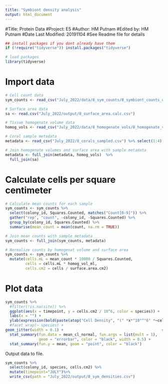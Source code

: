 ```yaml
---
title: "Symbiont density analysis"
output: html_document
---
```


#Title: Protein Data
#Project: E5
#Author: HM Putnam 
#Edited by: HM Putnam
#Date Last Modified: 20191104
#See Readme file for details

```r
## install packages if you dont already have them
if (!require("tidyverse")) install.packages("tidyverse")

# load packages
library(tidyverse)
```

# Import data
```r
# Cell count data
sym_counts <- read_csv("July_2022/data/8_sym_counts/8_symbiont_counts_data.csv")

# Surface area data
sa <- read.csv("July_2022/output/8_surface_area.calc.csv")

# Tissue homogenate volume data
homog_vols <- read_csv("July_2022/data/8_homogenate_vols/8_homogenate_vols.csv") %>% select(1:3)

# Coral sample metadata
metadata <- read_csv("July_2022/8_corals_sampled.csv") %>% select(1:4)

# Join homogenate volumes and surface area with sample metadata
metadata <- full_join(metadata, homog_vols)  %>%
  full_join(sa)

```

# Calculate cells per square centimeter
```r
# Calculate mean counts for each sample
sym_counts <- sym_counts %>%
  select(colony_id, Squares.Counted, matches("Count[0-9]")) %>%
  gather("rep", "count", -colony_id, -Squares.Counted) %>%
  group_by(colony_id, Squares.Counted) %>%
  summarise(mean_count = mean(count, na.rm = TRUE))

# Join mean counts with sample metadata
sym_counts <- full_join(sym_counts, metadata)

# Normalize counts by homogenat volume and surface area
sym_counts <- sym_counts %>%
  mutate(cells.mL = mean_count * 10000 / Squares.Counted,
         cells = cells.mL * homog_vol_ml,
         cells.cm2 = cells / surface.area.cm2)
```



# Plot data
```r
sym_counts %>%
  #filter(!is.na(site)) %>%
  ggplot(aes(x = timepoint, y = cells.cm2 / 10^6, color = species)) +
  labs(x = "") +
  ylab(expression(bold(paste(atop("Cell Density", "(" *x*"10"^"6" *~cells *~ cm^"-2"*")"))))) + #using quotations over numbers allow them to be bold
  #facet_wrap(~ species) +
geom_jitter(width = 0.1) +                                            # Plot all points
  stat_summary(fun.data = mean_cl_normal, fun.args = list(mult = 1),    # Plot standard error
               geom = "errorbar", color = "black", width = 0.5) +
  stat_summary(fun.y = mean, geom = "point", color = "black")           # Plot mean
```


Output data to file.  

```r
sym_counts %>%
  select(colony_id, species, cells.cm2) %>%
  mutate(timepoint="JULY")%>%
  write_csv(path = "July_2022/output/8_sym_densities.csv")


```
